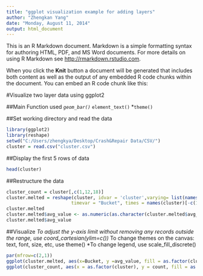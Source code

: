 ```yaml
---
title: "ggplot visualization example for adding layers"
author: "Zhengkan Yang"
date: "Monday, August 11, 2014"
output: html_document
---
```


This is an R Markdown document. Markdown is a simple formatting syntax for authoring HTML, PDF, and MS Word documents. For more details on using R Markdown see <http://rmarkdown.rstudio.com>.

When you click the **Knit** button a document will be generated that includes both content as well as the output of any embedded R code chunks within the document. You can embed an R code chunk like this:


#Visualize two layer data using ggplot2


##Main Function used
*`geom_bar()`
*`element_text()`
*`theme()`


##Set working directory and read the data
```r
library(ggplot2)
library(reshape)
setwd("C:/Users/zhengkya/Desktop/Crash&Repair Data/CSV/")
cluster = read.csv("cluster.csv")
```

##Display the first 5 rows of data
```r
head(cluster)
```

##Restructure the data
```r
cluster_count = cluster[,c(1,12,18)]
cluster.melted = reshape(cluster, idvar = 'cluster',varying= list(names(cluster)[-c(1,12,18)]),
                        timevar = "Bucket", times = names(cluster)[-c(1,12,18)],v.names="avg_value",direction='long',new.row.names=NULL)
cluster.melted
cluster.melted$avg_value <- as.numeric(as.character(cluster.melted$avg_value))
cluster.melted$avg_value
```



##Visualize
*To adjust the y-axis limit without removing any records outside the range, use coord_cartesian(ylim=c())
*To change themes on the canvas: text, font, size, etc, use theme()
*To change legend, use scale_fill_discrete()
```r
par(mfrow=c(2,1))
ggplot(cluster.melted, aes(x=Bucket, y =avg_value, fill = as.factor(cluster))) + geom_bar(stat='identity',position = 'dodge') + coord_cartesian(ylim=c(0,4)) + ggtitle("Cluster Comparison") + theme(axis.title = element_text(size=20,face="bold"),axis.text.x = element_text(size=20,face='bold',angle=90),axis.text.y = element_text(size=15,face='bold'),legend.title = element_text(size=20,face='bold'), legend.text = element_text(size=15,face='bold'), plot.title = element_text(family="Times New Roman",size=25,face='bold')) + scale_fill_discrete(name="Cluster")
ggplot(cluster_count, aes(x = as.factor(cluster), y = count, fill = as.factor(cluster))) + geom_bar(stat = "identity") + scale_fill_discrete(name="Cluster") + ggtitle("Counts of phones/average repair rate within each cluster") + theme(title = element_text(size = 20, face = "bold"),text = element_text(size=15,face="bold"),axis.text=element_text(size = 20, face = "bold"),legend.title = element_text(size=20,face='bold'), legend.text = element_text(size=15,face='bold') )+ scale_x_discrete(name="Cluster") + geom_text(aes(label=sprintf("%.2f %%", rpr_binary*100)), size = 8,fontface="bold")
```

